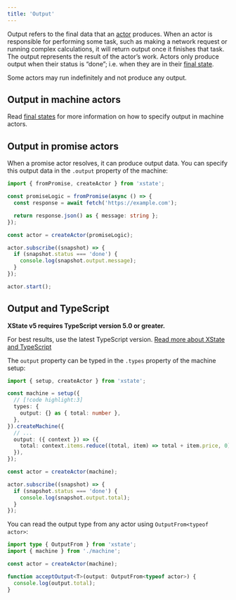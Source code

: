 ```yaml
---
title: 'Output'
---
```


Output refers to the final data that an [actor](actors.mdx) produces. When an actor is responsible for performing some task, such as making a network request or running complex calculations, it will return output once it finishes that task. The output represents the result of the actor’s work. Actors only produce output when their status is “done”; i.e. when they are in their [final state](final-states.mdx).

Some actors may run indefinitely and not produce any output.

## Output in machine actors

Read [final states](final-states.mdx) for more information on how to specify output in machine actors.

## Output in promise actors

When a promise actor resolves, it can produce output data. You can specify this output data in the `.output` property of the machine:

```ts
import { fromPromise, createActor } from 'xstate';

const promiseLogic = fromPromise(async () => {
  const response = await fetch('https://example.com');

  return response.json() as { message: string };
});

const actor = createActor(promiseLogic);

actor.subscribe((snapshot) => {
  if (snapshot.status === 'done') {
    console.log(snapshot.output.message);
  }
});

actor.start();
```

## Output and TypeScript

<Callout>

**XState v5 requires TypeScript version 5.0 or greater.**

For best results, use the latest TypeScript version. [Read more about XState and TypeScript](typescript.mdx)

</Callout>

The `output` property can be typed in the `.types` property of the machine setup:

```ts
import { setup, createActor } from 'xstate';

const machine = setup({
  // [!code highlight:3]
  types: {
    output: {} as { total: number },
  },
}).createMachine({
  // ...
  output: ({ context }) => ({
    total: context.items.reduce((total, item) => total + item.price, 0),
  }),
});

const actor = createActor(machine);

actor.subscribe((snapshot) => {
  if (snapshot.status === 'done') {
    console.log(snapshot.output.total);
  }
});
```

You can read the output type from any actor using `OutputFrom<typeof actor>`:

```ts
import type { OutputFrom } from 'xstate';
import { machine } from './machine';

const actor = createActor(machine);

function acceptOutput<T>(output: OutputFrom<typeof actor>) {
  console.log(output.total);
}
```
